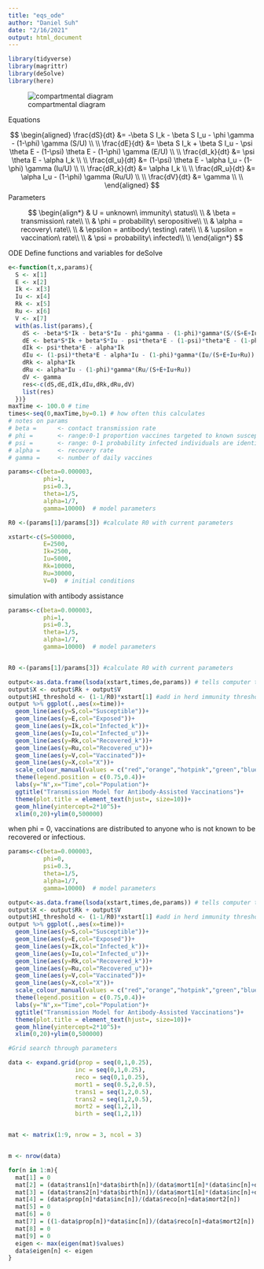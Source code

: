 ```yaml
---
title: "eqs_ode"
author: "Daniel Suh"
date: "2/16/2021"
output: html_document
---
```


```r
library(tidyverse)
library(magrittr)
library(deSolve)
library(here)
```

![compartmental diagram](concept.png)

Equations

$$
\begin{aligned}
 \frac{dS}{dt} &= -\beta S I_k - \beta S I_u - \phi \gamma - (1-\phi) \gamma (S/U) \\ \\
 \frac{dE}{dt} &=  \beta S I_k + \beta S I_u - \psi \theta E - (1-\psi) \theta E - (1-\phi) \gamma (E/U) \\ \\
 \frac{dI_k}{dt} &= \psi \theta E - \alpha I_k \\ \\
 \frac{dI_u}{dt} &= (1-\psi) \theta E - \alpha I_u - (1-\phi) \gamma (Iu/U) \\ \\
 \frac{dR_k}{dt} &= \alpha I_k \\ \\
 \frac{dR_u}{dt} &= \alpha I_u - (1-\phi) \gamma (Ru/U) \\ \\
 \frac{dV}{dt} &= \gamma \\ \\
\end{aligned}
$$
Parameters

$$
\begin{align*}
 & U = unknown\ immunity\ status\\ \\
 & \beta = transmission\ rate\\ \\ 
 & \phi = probability\ seropositive\\ \\ 
 & \alpha = recovery\ rate\\ \\
 & \epsilon = antibody\ testing\ rate\\ \\
 & \upsilon = vaccination\ rate\\ \\
 & \psi = probability\ infected\\ \\
\end{align*}
$$

ODE
Define functions and variables for deSolve
```r
e<-function(t,x,params){
  S <- x[1]
  E <- x[2]
  Ik <- x[3]
  Iu <- x[4]
  Rk <- x[5]
  Ru <- x[6]
  V <- x[7]
  with(as.list(params),{
    dS <- -beta*S*Ik - beta*S*Iu - phi*gamma - (1-phi)*gamma*(S/(S+E+Iu+Ru))
    dE <- beta*S*Ik + beta*S*Iu - psi*theta*E - (1-psi)*theta*E - (1-phi)*gamma*(E/(S+E+Iu+Ru))
    dIk <- psi*theta*E - alpha*Ik
    dIu <- (1-psi)*theta*E - alpha*Iu - (1-phi)*gamma*(Iu/(S+E+Iu+Ru))
    dRk <- alpha*Ik
    dRu <- alpha*Iu - (1-phi)*gamma*(Ru/(S+E+Iu+Ru))
    dV <- gamma
    res<-c(dS,dE,dIk,dIu,dRk,dRu,dV)
    list(res)
  })}
maxTime <- 100.0 # time
times<-seq(0,maxTime,by=0.1) # how often this calculates
# notes on params
# beta =      <- contact transmission rate
# phi =       <- range:0-1 proportion vaccines targeted to known susceptible individuals
# psi =       <- range: 0-1 probability infected individuals are identified
# alpha =     <- recovery rate
# gamma =     <- number of daily vaccines

params<-c(beta=0.000003,
          phi=1,
          psi=0.3,
          theta=1/5,
          alpha=1/7,
          gamma=10000)  # model parameters

R0 <-(params[1]/params[3]) #calculate R0 with current parameters

xstart<-c(S=500000,
          E=2500,
          Ik=2500,
          Iu=5000,
          Rk=10000,
          Ru=30000,
          V=0)  # initial conditions
```

simulation with antibody assistance
```r
params<-c(beta=0.000003,
          phi=1,
          psi=0.3,
          theta=1/5,
          alpha=1/7,
          gamma=10000)  # model parameters


R0 <-(params[1]/params[3]) #calculate R0 with current parameters

output<-as.data.frame(lsoda(xstart,times,de,params)) # tells computer to solve (integrate) equations
output$X <- output$Rk + output$V
output$HI_threshold <- (1-1/R0)*xstart[1] #add in herd immunity threshold
output %>% ggplot(.,aes(x=time))+
  geom_line(aes(y=S,col="Susceptible"))+
  geom_line(aes(y=E,col="Exposed"))+
  geom_line(aes(y=Ik,col="Infected_k"))+
  geom_line(aes(y=Iu,col="Infected_u"))+
  geom_line(aes(y=Rk,col="Recovered_k"))+
  geom_line(aes(y=Ru,col="Recovered_u"))+
  geom_line(aes(y=V,col="Vaccinated"))+
  geom_line(aes(y=X,col="X"))+
  scale_colour_manual(values = c("red","orange","hotpink","green","blue","purple","gray","black"))+
  theme(legend.position = c(0.75,0.4))+
  labs(y="N",x="Time",col="Population")+
  ggtitle("Transmission Model for Antibody-Assisted Vaccinations")+
  theme(plot.title = element_text(hjust=, size=10))+
  geom_hline(yintercept=2*10^5)+
  xlim(0,20)+ylim(0,500000)
```

when phi = 0, vaccinations are distributed to anyone who is not known to be recovered or infectious. 
```r
params<-c(beta=0.000003,
          phi=0,
          psi=0.3,
          theta=1/5,
          alpha=1/7,
          gamma=10000)  # model parameters

output<-as.data.frame(lsoda(xstart,times,de,params)) # tells computer to solve (integrate) equations
output$X <- output$Rk + output$V
output$HI_threshold <- (1-1/R0)*xstart[1] #add in herd immunity threshold
output %>% ggplot(.,aes(x=time))+
  geom_line(aes(y=S,col="Susceptible"))+
  geom_line(aes(y=E,col="Exposed"))+
  geom_line(aes(y=Ik,col="Infected_k"))+
  geom_line(aes(y=Iu,col="Infected_u"))+
  geom_line(aes(y=Rk,col="Recovered_k"))+
  geom_line(aes(y=Ru,col="Recovered_u"))+
  geom_line(aes(y=V,col="Vaccinated"))+
  geom_line(aes(y=X,col="X"))+
  scale_colour_manual(values = c("red","orange","hotpink","green","blue","purple","gray","black"))+
  theme(legend.position = c(0.75,0.4))+
  labs(y="N",x="Time",col="Population")+
  ggtitle("Transmission Model for Antibody-Assisted Vaccinations")+
  theme(plot.title = element_text(hjust=, size=10))+
  geom_hline(yintercept=2*10^5)+
  xlim(0,20)+ylim(0,500000)
```


```r
#Grid search through parameters

data <- expand.grid(prop = seq(0,1,0.25), 
                   inc = seq(0,1,0.25),
                   reco = seq(0,1,0.25),
                   mort1 = seq(0.5,2,0.5),
                   trans1 = seq(1,2,0.5),
                   trans2 = seq(1,2,0.5),
                   mort2 = seq(1,2,1),
                   birth = seq(1,2,1))


mat <- matrix(1:9, nrow = 3, ncol = 3)


m <- nrow(data)

for(n in 1:m){
  mat[1] = 0
  mat[2] = (data$trans1[n]*data$birth[n])/(data$mort1[n]*(data$inc[n]+data$mort1[n]))
  mat[3] = (data$trans2[n]*data$birth[n])/(data$mort1[n]*(data$inc[n]+data$mort1[n]))
  mat[4] = (data$prop[n]*data$inc[n])/(data$reco[n]+data$mort2[n])
  mat[5] = 0
  mat[6] = 0
  mat[7] = ((1-data$prop[n])*data$inc[n])/(data$reco[n]+data$mort2[n])
  mat[8] = 0
  mat[9] = 0
  eigen <- max(eigen(mat)$values)
  data$eigen[n] <- eigen
}



```